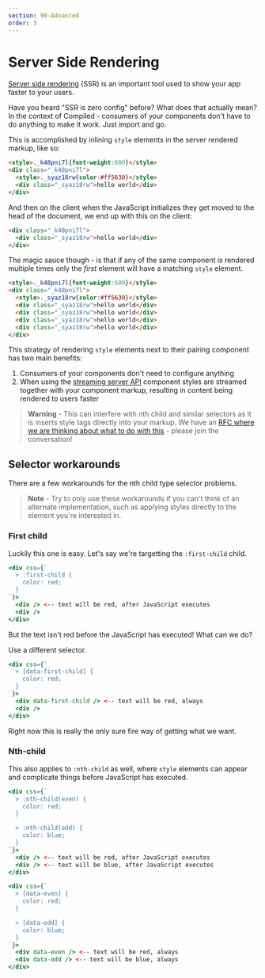 ```yaml
---
section: 90-Advanced
order: 3
---
```


# Server Side Rendering

[Server side rendering](https://reactjs.org/docs/react-dom-server.html) (SSR) is an important tool used to show your app faster to your users.

Have you heard "SSR is zero config" before?
What does that actually mean?
In the context of Compiled -
consumers of your components don't have to do anything to make it work.
Just import and go.

This is accomplished by inlining `style` elements in the server rendered markup,
like so:

<!-- prettier-ignore -->
```html
<style>._k48pni7l{font-weight:600}</style>
<div class="_k48pni7l">
  <style>._syaz18rw{color:#ff5630}</style>
  <div class="_syaz18rw">hello world</div>
</div>
```

And then on the client when the JavaScript initializes they get moved to the head of the document,
we end up with this on the client:

```html
<div class="_k48pni7l">
  <div class="_syaz18rw">hello world</div>
</div>
```

The magic sauce though -
is that if any of the same component is rendered multiple times only the _first_ element will have a matching `style` element.

<!-- prettier-ignore -->
```html
<style>._k48pni7l{font-weight:600}</style>
<div class="_k48pni7l">
  <style>._syaz18rw{color:#ff5630}</style>
  <div class="_syaz18rw">hello world</div>
  <div class="_syaz18rw">hello world</div>
  <div class="_syaz18rw">hello world</div>
  <div class="_syaz18rw">hello world</div>
</div>
```

This strategy of rendering `style` elements next to their pairing component has two main benefits:

1. Consumers of your components don't need to configure anything
1. When using the [streaming server API](https://reactjs.org/docs/react-dom-server.html#rendertonodestream) component styles are streamed together with your component markup,
   resulting in content being rendered to users faster

> **Warning** - This can interfere with nth child and similar selectors as it is inserts style tags directly into your markup.
> We have an [RFC where we are thinking about what to do with this](https://github.com/atlassian-labs/compiled/issues/31) - please join the conversation!

## Selector workarounds

There are a few workarounds for the nth child type selector problems.

> **Note** - Try to only use these workarounds if you can't think of an alternate implementation,
> such as applying styles directly to the element you're interested in.

### First child

Luckily this one is easy.
Let's say we're targetting the `:first-child` child.

```jsx
<div css={`
  > :first-child {
    color: red;
  }
`}>
  <div /> <-- text will be red, after JavaScript executes
  <div />
</div>
```

But the text isn't red before the JavaScript has executed!
What can we do?

Use a different selector.

```jsx
<div css={`
  > [data-first-child] {
    color: red;
  }
`}>
  <div data-first-child /> <-- text will be red, always
  <div />
</div>
```

Right now this is really the only sure fire way of getting what we want.

### Nth-child

This also applies to `:nth-child` as well,
where `style` elements can appear and complicate things before JavaScript has executed.

```jsx
<div css={`
  > :nth-child(even) {
    color: red;
  }

  > :nth-child(odd) {
    color: blue;
  }
`}>
  <div /> <-- text will be red, after JavaScript executes
  <div /> <-- text will be blue, after JavaScript executes
</div>
```

```jsx
<div css={`
  > [data-even] {
    color: red;
  }

  > [data-odd] {
    color: blue;
  }
`}>
  <div data-even /> <-- text will be red, always
  <div data-odd /> <-- text will be blue, always
</div>
```
